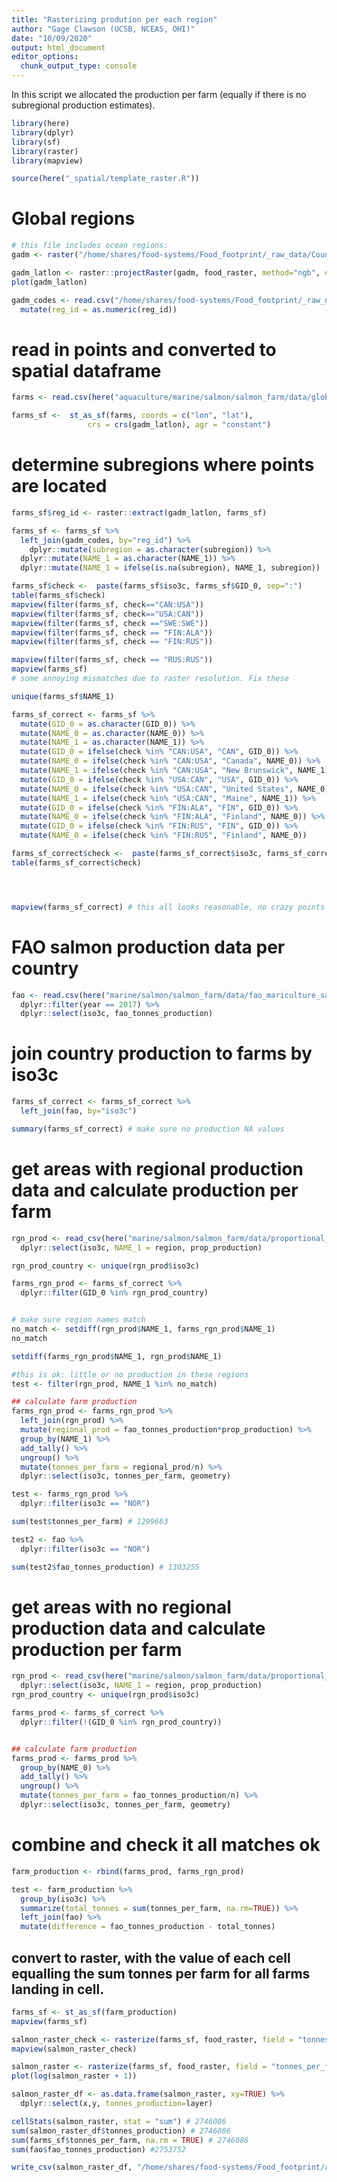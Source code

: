 ```yaml
---
title: "Rasterizing prodution per each region"
author: "Gage Clawson (UCSB, NCEAS, OHI)"
date: "10/09/2020"
output: html_document
editor_options: 
  chunk_output_type: console
---
```



In this script we allocated the production per farm (equally if there is no subregional production estimates). 

```r

library(here)
library(dplyr)
library(sf)
library(raster)
library(mapview)

source(here("_spatial/template_raster.R"))


```


# Global regions

```r

# this file includes ocean regions:
gadm <- raster("/home/shares/food-systems/Food_footprint/_raw_data/Country_regions/gadm36mol_pyfill_10km.tif")

gadm_latlon <- raster::projectRaster(gadm, food_raster, method="ngb", over=TRUE)
plot(gadm_latlon)

gadm_codes <- read.csv("/home/shares/food-systems/Food_footprint/_raw_data/Country_regions/gadm_reg_codes.csv") %>% 
  mutate(reg_id = as.numeric(reg_id))

```

# read in points and converted to spatial dataframe
```r

farms <- read.csv(here("aquaculture/marine/salmon/salmon_farm/data/global_salmon_farm_lat_lon.csv"))

farms_sf <-  st_as_sf(farms, coords = c("lon", "lat"), 
                 crs = crs(gadm_latlon), agr = "constant")

```


# determine subregions where points are located

```r

farms_sf$reg_id <- raster::extract(gadm_latlon, farms_sf) 

farms_sf <- farms_sf %>%
  left_join(gadm_codes, by="reg_id") %>%
    dplyr::mutate(subregion = as.character(subregion)) %>%
  dplyr::mutate(NAME_1 = as.character(NAME_1)) %>%
  dplyr::mutate(NAME_1 = ifelse(is.na(subregion), NAME_1, subregion))

farms_sf$check <-  paste(farms_sf$iso3c, farms_sf$GID_0, sep=":")
table(farms_sf$check)
mapview(filter(farms_sf, check=="CAN:USA"))
mapview(filter(farms_sf, check=="USA:CAN"))
mapview(filter(farms_sf, check =="SWE:SWE"))
mapview(filter(farms_sf, check == "FIN:ALA"))
mapview(filter(farms_sf, check == "FIN:RUS"))

mapview(filter(farms_sf, check == "RUS:RUS"))
mapview(farms_sf)
# some annoying mismatches due to raster resolution. Fix these

unique(farms_sf$NAME_1)

farms_sf_correct <- farms_sf %>%
  mutate(GID_0 = as.character(GID_0)) %>%
  mutate(NAME_0 = as.character(NAME_0)) %>%
  mutate(NAME_1 = as.character(NAME_1)) %>%
  mutate(GID_0 = ifelse(check %in% "CAN:USA", "CAN", GID_0)) %>%
  mutate(NAME_0 = ifelse(check %in% "CAN:USA", "Canada", NAME_0)) %>%
  mutate(NAME_1 = ifelse(check %in% "CAN:USA", "New Brunswick", NAME_1)) %>%
  mutate(GID_0 = ifelse(check %in% "USA:CAN", "USA", GID_0)) %>%
  mutate(NAME_0 = ifelse(check %in% "USA:CAN", "United States", NAME_0)) %>%
  mutate(NAME_1 = ifelse(check %in% "USA:CAN", "Maine", NAME_1)) %>%
  mutate(GID_0 = ifelse(check %in% "FIN:ALA", "FIN", GID_0)) %>%
  mutate(NAME_0 = ifelse(check %in% "FIN:ALA", "Finland", NAME_0)) %>%
  mutate(GID_0 = ifelse(check %in% "FIN:RUS", "FIN", GID_0)) %>%
  mutate(NAME_0 = ifelse(check %in% "FIN:RUS", "Finland", NAME_0))

farms_sf_correct$check <-  paste(farms_sf_correct$iso3c, farms_sf_correct$GID_0, sep=":")
table(farms_sf_correct$check)




mapview(farms_sf_correct) # this all looks reasonable, no crazy points
```


# FAO salmon production data per country
```r

fao <- read.csv(here("marine/salmon/salmon_farm/data/fao_mariculture_salmon.csv")) %>%
  dplyr::filter(year == 2017) %>%
  dplyr::select(iso3c, fao_tonnes_production)

```


# join country production to farms by iso3c

```r

farms_sf_correct <- farms_sf_correct %>%
  left_join(fao, by="iso3c")

summary(farms_sf_correct) # make sure no production NA values

```

# get areas with regional production data and calculate production per farm
```r

rgn_prod <- read_csv(here("marine/salmon/salmon_farm/data/proportional_regional_production.csv")) %>%
  dplyr::select(iso3c, NAME_1 = region, prop_production)

rgn_prod_country <- unique(rgn_prod$iso3c)

farms_rgn_prod <- farms_sf_correct %>%
  dplyr::filter(GID_0 %in% rgn_prod_country) 


# make sure region names match
no_match <- setdiff(rgn_prod$NAME_1, farms_rgn_prod$NAME_1)
no_match

setdiff(farms_rgn_prod$NAME_1, rgn_prod$NAME_1)

#this is ok: little or no production in these regions
test <- filter(rgn_prod, NAME_1 %in% no_match)

## calculate farm production
farms_rgn_prod <- farms_rgn_prod %>%
  left_join(rgn_prod) %>%
  mutate(regional_prod = fao_tonnes_production*prop_production) %>%
  group_by(NAME_1) %>%
  add_tally() %>%
  ungroup() %>%
  mutate(tonnes_per_farm = regional_prod/n) %>%
  dplyr::select(iso3c, tonnes_per_farm, geometry)

test <- farms_rgn_prod %>%
  dplyr::filter(iso3c == "NOR")

sum(test$tonnes_per_farm) # 1299663

test2 <- fao %>%
  dplyr::filter(iso3c == "NOR")

sum(test2$fao_tonnes_production) # 1303255
```


# get areas with no regional production data and calculate production per farm

```r

rgn_prod <- read_csv(here("marine/salmon/salmon_farm/data/proportional_regional_production.csv")) %>%
  dplyr::select(iso3c, NAME_1 = region, prop_production)
rgn_prod_country <- unique(rgn_prod$iso3c)

farms_prod <- farms_sf_correct %>%
  dplyr::filter(!(GID_0 %in% rgn_prod_country)) 


## calculate farm production
farms_prod <- farms_prod %>%
  group_by(NAME_0) %>%
  add_tally() %>%
  ungroup() %>%
  mutate(tonnes_per_farm = fao_tonnes_production/n) %>%
  dplyr::select(iso3c, tonnes_per_farm, geometry)

```

# combine and check it all matches ok

```r

farm_production <- rbind(farms_prod, farms_rgn_prod)

test <- farm_production %>%
  group_by(iso3c) %>%
  summarize(total_tonnes = sum(tonnes_per_farm, na.rm=TRUE)) %>%
  left_join(fao) %>%
  mutate(difference = fao_tonnes_production - total_tonnes)


```

## convert to raster, with the value of each cell equalling the sum tonnes per farm for all farms landing in cell.

```r

farms_sf <- st_as_sf(farm_production)
mapview(farms_sf)

salmon_raster_check <- rasterize(farms_sf, food_raster, field = "tonnes_per_farm", fun=sum)
mapview(salmon_raster_check)

salmon_raster <- rasterize(farms_sf, food_raster, field = "tonnes_per_farm", fun=sum, background=0)
plot(log(salmon_raster + 1))

salmon_raster_df <- as.data.frame(salmon_raster, xy=TRUE) %>%
  dplyr::select(x,y, tonnes_production=layer)

cellStats(salmon_raster, stat = "sum") # 2746086
sum(salmon_raster_df$tonnes_production) # 2746086
sum(farms_sf$tonnes_per_farm, na.rm = TRUE) # 2746086
sum(fao$fao_tonnes_production) #2753752

write_csv(salmon_raster_df, "/home/shares/food-systems/Food_footprint/all_food_systems/dataprep/aquaculture/marine/salmon/salmon_farm.csv")

```
